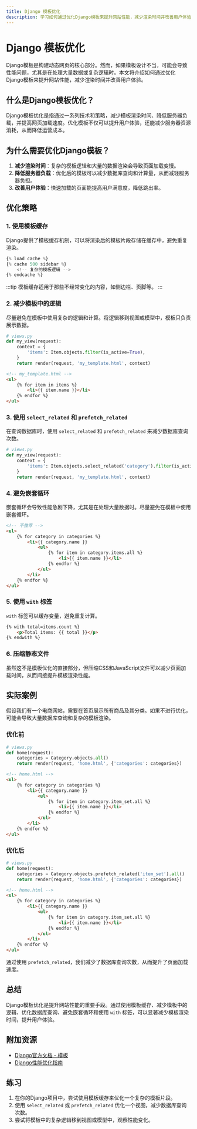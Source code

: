 ```yaml
---
title: Django 模板优化
description: 学习如何通过优化Django模板来提升网站性能，减少渲染时间并改善用户体验。
---
```


# Django 模板优化

Django模板是构建动态网页的核心部分。然而，如果模板设计不当，可能会导致性能问题，尤其是在处理大量数据或复杂逻辑时。本文将介绍如何通过优化Django模板来提升网站性能，减少渲染时间并改善用户体验。

## 什么是Django模板优化？

Django模板优化是指通过一系列技术和策略，减少模板渲染时间、降低服务器负载，并提高网页加载速度。优化模板不仅可以提升用户体验，还能减少服务器资源消耗，从而降低运营成本。

## 为什么需要优化Django模板？

1. **减少渲染时间**：复杂的模板逻辑和大量的数据渲染会导致页面加载变慢。
2. **降低服务器负载**：优化后的模板可以减少数据库查询和计算量，从而减轻服务器负担。
3. **改善用户体验**：快速加载的页面能提高用户满意度，降低跳出率。

## 优化策略

### 1. 使用模板缓存

Django提供了模板缓存机制，可以将渲染后的模板片段存储在缓存中，避免重复渲染。

```python
{% load cache %}
{% cache 500 sidebar %}
    <!-- 复杂的模板逻辑 -->
{% endcache %}
```

:::tip
模板缓存适用于那些不经常变化的内容，如侧边栏、页脚等。
:::

### 2. 减少模板中的逻辑

尽量避免在模板中使用复杂的逻辑和计算。将逻辑移到视图或模型中，模板只负责展示数据。

```python
# views.py
def my_view(request):
    context = {
        'items': Item.objects.filter(is_active=True),
    }
    return render(request, 'my_template.html', context)
```

```html
<!-- my_template.html -->
<ul>
    {% for item in items %}
        <li>{{ item.name }}</li>
    {% endfor %}
</ul>
```

### 3. 使用 `select_related` 和 `prefetch_related`

在查询数据库时，使用 `select_related` 和 `prefetch_related` 来减少数据库查询次数。

```python
# views.py
def my_view(request):
    context = {
        'items': Item.objects.select_related('category').filter(is_active=True),
    }
    return render(request, 'my_template.html', context)
```

### 4. 避免嵌套循环

嵌套循环会导致性能急剧下降，尤其是在处理大量数据时。尽量避免在模板中使用嵌套循环。

```html
<!-- 不推荐 -->
<ul>
    {% for category in categories %}
        <li>{{ category.name }}
            <ul>
                {% for item in category.items.all %}
                    <li>{{ item.name }}</li>
                {% endfor %}
            </ul>
        </li>
    {% endfor %}
</ul>
```

### 5. 使用 `with` 标签

`with` 标签可以缓存变量，避免重复计算。

```html
{% with total=items.count %}
    <p>Total items: {{ total }}</p>
{% endwith %}
```

### 6. 压缩静态文件

虽然这不是模板优化的直接部分，但压缩CSS和JavaScript文件可以减少页面加载时间，从而间接提升模板渲染性能。

## 实际案例

假设我们有一个电商网站，需要在首页展示所有商品及其分类。如果不进行优化，可能会导致大量数据库查询和复杂的模板渲染。

### 优化前

```python
# views.py
def home(request):
    categories = Category.objects.all()
    return render(request, 'home.html', {'categories': categories})
```

```html
<!-- home.html -->
<ul>
    {% for category in categories %}
        <li>{{ category.name }}
            <ul>
                {% for item in category.item_set.all %}
                    <li>{{ item.name }}</li>
                {% endfor %}
            </ul>
        </li>
    {% endfor %}
</ul>
```

### 优化后

```python
# views.py
def home(request):
    categories = Category.objects.prefetch_related('item_set').all()
    return render(request, 'home.html', {'categories': categories})
```

```html
<!-- home.html -->
<ul>
    {% for category in categories %}
        <li>{{ category.name }}
            <ul>
                {% for item in category.item_set.all %}
                    <li>{{ item.name }}</li>
                {% endfor %}
            </ul>
        </li>
    {% endfor %}
</ul>
```

通过使用 `prefetch_related`，我们减少了数据库查询次数，从而提升了页面加载速度。

## 总结

Django模板优化是提升网站性能的重要手段。通过使用模板缓存、减少模板中的逻辑、优化数据库查询、避免嵌套循环和使用 `with` 标签，可以显著减少模板渲染时间，提升用户体验。

## 附加资源

- [Django官方文档 - 模板](https://docs.djangoproject.com/en/stable/topics/templates/)
- [Django性能优化指南](https://docs.djangoproject.com/en/stable/topics/performance/)

## 练习

1. 在你的Django项目中，尝试使用模板缓存来优化一个复杂的模板片段。
2. 使用 `select_related` 或 `prefetch_related` 优化一个视图，减少数据库查询次数。
3. 尝试将模板中的复杂逻辑移到视图或模型中，观察性能变化。
